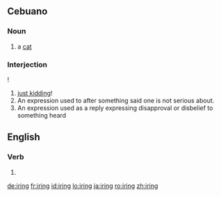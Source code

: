 ==Cebuano==

===Noun===
{{ceb-noun|iring}} 

# a [[cat]]

===Interjection===
{{head|ceb|interjection}}!

# [[just kidding]]!
# An expression used to after something said one is not serious about. 
# An expression used as a reply expressing disapproval or disbelief to something heard 


==English==

===Verb===
{{head|en|present participle}}

# {{present participle of|ire|lang=en|nocat=1}}

[[de:iring]]
[[fr:iring]]
[[id:iring]]
[[lo:iring]]
[[ja:iring]]
[[ro:iring]]
[[zh:iring]]